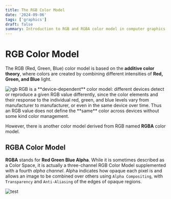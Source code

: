 ```yaml
---
title: The RGB Color Model
date: '2024-09-06'
tags: ['graphics']
draft: false
summary: Introduction to RGB and RGBA color model in computer graphics
---
```

# RGB Color Model
The RGB (Red, Green, Blue) color model is based on the **additive color theory**, where colors are created by combining different intensities of **Red, Green, and Blue** light.
<div style={{display:'flex',alignItems:'center'}}>
    <img src={'https://upload.wikimedia.org/wikipedia/commons/9/91/Venn_diagram_rgb.svg'} style={{marginRight: '20px',width:'200px',height:'200px',}} alt="rgb"/>
    RGB is a **device-dependent** color model: different devices detect or reproduce a given RGB value differently, since the color elements and their response to the individual red, green, and blue levels vary from manufacturer to manufacturer, or even in the same device over time. Thus an RGB value does not define the **same** color across devices without some kind color management.

</div>

However, there is another color model derived from RGB named **RGBA** color model.

## RGBA Color Model

**RGBA** stands for **Red Green Blue Alpha**. While it is sometimes described as a Color Space, it is actually a three-channel RGB Color Model supplemented with a fourth *alpha channel*. Alpha indicates how opaque each pixel is and allows an image to be combined over others using `Alpha Compositing`, with `Transparency` and `Anti-Aliasing` of the edges of opaque regions.

![test](https://upload.wikimedia.org/wikipedia/commons/0/0e/PixelSamples32bppRGBA.png)